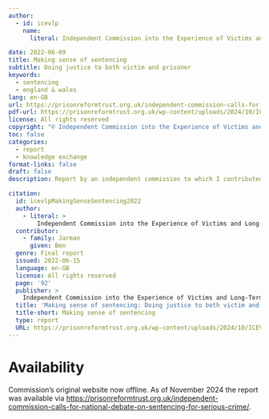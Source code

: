 ```yaml
---
author:
  - id: icevlp
    name:
      literal: Independent Commission into the Experience of Victims and Long-Term Prisoners

date: 2022-06-09
title: Making sense of sentencing
subtitle: Doing justice to both victim and prisoner
keywords:  
  - sentencing
  - england & wales
lang: en-GB
url: https://prisonreformtrust.org.uk/independent-commission-calls-for-national-debate-on-sentencing-for-serious-crime/
pdf-url: https://prisonreformtrust.org.uk/wp-content/uploads/2024/10/ICEVLP-Making-sense-of-sentencing-v328.pdf
license: All rights reserved
copyright: "© Independent Commission into the Experience of Victims and Long-Term Prisoners, 2024"
toc: false
categories:
  - report
  - knowledge exchange
format-links: false
draft: false
description: Report by an independent commission to which I contributed draft chapters and editing support

citation:
  id: icevlpMakingSenseSentencing2022
  author:
    - literal: >
        Independent Commission into the Experience of Victims and Long-Term Prisoners
  contributor:
    - family: Jarman
      given: Ben
  genre: Final report
  issued: 2022-06-15
  language: en-GB
  license: All rights reserved
  page: '92'
  publisher: >
    Independent Commission into the Experience of Victims and Long-Term Prisoners
  title: 'Making sense of sentencing: Doing justice to both victim and prisoner'
  title-short: Making sense of sentencing
  type: report
  URL: https://prisonreformtrust.org.uk/wp-content/uploads/2024/10/ICEVLP-Making-sense-of-sentencing-v328.pdf
---
```


# Availability

Commission's original website now offline. As of November 2024 the report was available via <https://prisonreformtrust.org.uk/independent-commission-calls-for-national-debate-on-sentencing-for-serious-crime/>.